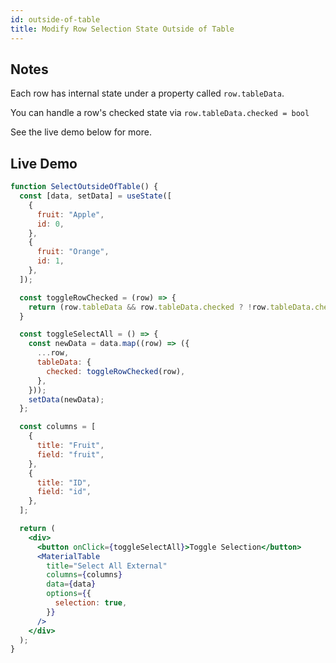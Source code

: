 ```yaml
---
id: outside-of-table
title: Modify Row Selection State Outside of Table
---
```



## Notes

Each row has internal state under a property called `row.tableData`.

You can handle a row's checked state via `row.tableData.checked = bool`

See the live demo below for more.

## Live Demo

```jsx live
function SelectOutsideOfTable() {
  const [data, setData] = useState([
    {
      fruit: "Apple",
      id: 0,
    },
    {
      fruit: "Orange",
      id: 1,
    },
  ]);

  const toggleRowChecked = (row) => {
    return (row.tableData && row.tableData.checked ? !row.tableData.checked : true);
  }

  const toggleSelectAll = () => {
    const newData = data.map((row) => ({
      ...row,
      tableData: {
        checked: toggleRowChecked(row),
      },
    }));
    setData(newData);
  };

  const columns = [
    {
      title: "Fruit",
      field: "fruit",
    },
    {
      title: "ID",
      field: "id",
    },
  ];

  return (
    <div>
      <button onClick={toggleSelectAll}>Toggle Selection</button>
      <MaterialTable
        title="Select All External"
        columns={columns}
        data={data}
        options={{
          selection: true,
        }}
      />
    </div>
  );
}
```
